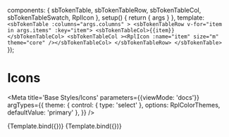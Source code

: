 
  components: { sbTokenTable, sbTokenTableRow, sbTokenTableCol, sbTokenTableSwatch, RplIcon },
  setup() {
    return {
      args
    }
  },
  template: `
    <sbTokenTable :columns="args.columns" >
      <sbTokenTableRow v-for="item in args.items" :key="item">
        <sbTokenTableCol>{{item}}</sbTokenTableCol>
        <sbTokenTableCol ><RplIcon :name="item" size="m" theme="core" /></sbTokenTableCol>
      </sbTokenTableRow>
    </sbTokenTable>
  `
});

# Icons

<Meta
  title='Base Styles/Icons'
  parameters={{viewMode: 'docs'}}
  argTypes={{
    theme: {
      control: { type: 'select' },
      options: RplColorThemes,
      defaultValue: 'primary'
    },
  }}
/>


<Canvas>
  <Story
    name="Sprite"
    args={{
      columns: ['Sprite'],
      items: RplCoreIconNames
    }}
  >
    {Template.bind({})}
  </Story>
  <Story
    name="On Demand"
    args={{
      columns: ['On Demand'],
      items: RplCustomIconNames
    }}
  >
    {Template.bind({})}
  </Story>
</Canvas>
